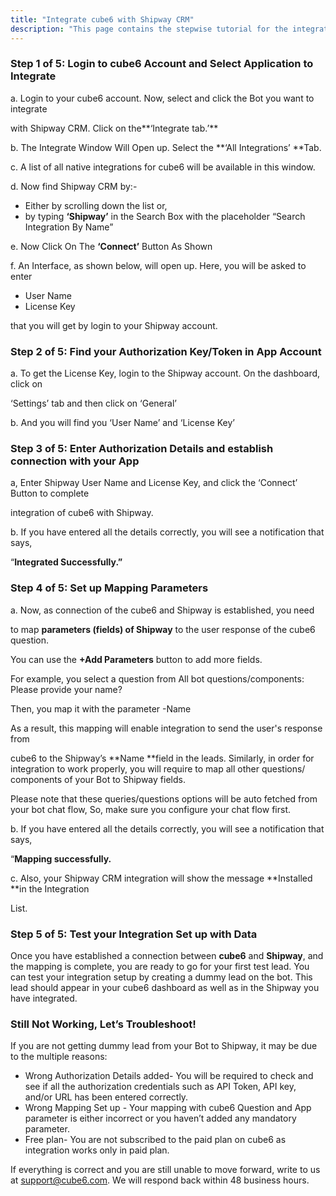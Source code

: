 ```yaml
---
title: "Integrate cube6 with Shipway CRM"
description: "This page contains the stepwise tutorial for the integration with cube6"
---
```


### **Step 1 of 5: Login to cube6 Account and Select Application to Integrate**

a. Login to your cube6 account. Now, select and click the Bot you want to integrate

with Shipway CRM. Click on the**‘Integrate tab.’** 

b. The Integrate Window Will Open up. Select the **‘All Integrations’ **Tab.

c. A list of all native integrations for cube6 will be available in this window.

d. Now find Shipway CRM by:-

- Either by scrolling down the list or,
- by typing **‘Shipway’** in the Search Box with the placeholder “Search Integration By Name”

e. Now Click On The **‘Connect’** Button As Shown

f. An Interface, as shown below, will open up. Here, you will be asked to enter

- User Name
- License Key

that you will get by login to your Shipway account.

### **Step 2 of 5: Find your Authorization Key/Token in App Account**

a. To get the License Key, login to the Shipway account. On the dashboard, click on

‘Settings’ tab and then click on ‘General’

b. And you will find you ‘User Name’ and ‘License Key’

### **Step 3 of 5: Enter Authorization Details and establish connection with your App**

a, Enter Shipway User Name and License Key, and click the ‘Connect’ Button to complete

integration of cube6 with Shipway.

b. If you have entered all the details correctly, you will see a notification that says,

“**Integrated Successfully.”**

### **Step 4 of 5: Set up Mapping Parameters**

a. Now, as connection of the cube6 and Shipway is established, you need

to map **parameters (fields) of Shipway** to the user response of the cube6 question.

You can use the **\+Add Parameters** button to add more fields.

For example, you select a question from All bot questions/components: Please provide your name?

Then, you map it with the parameter -Name

As a result, this mapping will enable integration to send the user's response from

cube6 to the Shipway’s **Name **field in the leads. Similarly, in order for integration to work properly, you will require to map all other questions/ components of your Bot to Shipway fields.

Please note that these queries/questions options will be auto fetched from your bot chat flow, So, make sure you configure your chat flow first.

b. If you have entered all the details correctly, you will see a notification that says,

“**Mapping successfully.**

c. Also, your Shipway CRM integration will show the message **Installed **in the Integration

List.

### **Step 5 of 5: Test your Integration Set up with Data**

Once you have established a connection between **cube6** and **Shipway**, and the mapping is complete, you are ready to go for your first test lead. You can test your integration setup by creating a dummy lead on the bot. This lead should appear in your cube6 dashboard as well as in the Shipway you have integrated.

### **Still Not Working, Let’s Troubleshoot\!**

If you are not getting dummy lead from your Bot to Shipway, it may be due to the multiple reasons:

- Wrong Authorization Details added- You will be required to check and see if all the authorization credentials such as API Token, API key, and/or URL has been entered correctly.
- Wrong Mapping Set up - Your mapping with cube6 Question and App parameter is either incorrect or you haven’t added any mandatory parameter.
- Free plan- You are not subscribed to the paid plan on cube6 as integration works only in paid plan.

If everything is correct and you are still unable to move forward, write to us at [support@cube6.com](mailto:support@cube6.com). We will respond back within 48 business hours.